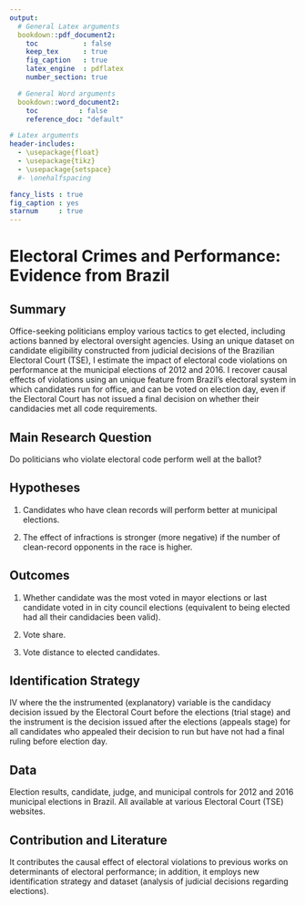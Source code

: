 ```yaml
---
output:
  # General Latex arguments
  bookdown::pdf_document2:
    toc           : false
    keep_tex      : true
    fig_caption   : true
    latex_engine  : pdflatex
    number_section: true

  # General Word arguments
  bookdown::word_document2:
    toc          : false
    reference_doc: "default"

# Latex arguments
header-includes:
  - \usepackage{float}
  - \usepackage{tikz}
  - \usepackage{setspace}
  #- \onehalfspacing

fancy_lists : true
fig_caption : yes
starnum     : true
---
```


# Electoral Crimes and Performance: Evidence from Brazil {#title1}

## Summary

Office-seeking politicians employ various tactics to get elected, including actions banned by electoral oversight agencies. Using an unique dataset on candidate eligibility constructed from judicial decisions of the Brazilian Electoral Court (TSE), I estimate the impact of electoral code violations on performance at the municipal elections of 2012 and 2016. I recover causal effects of violations using an unique feature from Brazil's electoral system in which candidates run for office, and can be voted on election day, even if the Electoral Court has not issued a final decision on whether their candidacies met all code requirements.

## Main Research Question

Do politicians who violate electoral code perform well at the ballot?

## Hypotheses

#. Candidates who have clean records will perform better at municipal elections.

#. The effect of infractions is stronger (more negative) if the number of clean-record opponents in the race is higher.

## Outcomes

#. Whether candidate was the most voted in mayor elections or last candidate voted in in city council elections (equivalent to being elected had all their candidacies been valid).

#. Vote share.

#. Vote distance to elected candidates.

## Identification Strategy

IV where the the instrumented (explanatory) variable is the candidacy decision issued by the Electoral Court before the elections (trial stage) and the instrument is the decision issued after the elections (appeals stage) for all candidates who appealed their decision to run but have not had a final ruling before election day.

## Data

Election results, candidate, judge, and municipal controls for 2012 and 2016 municipal elections in Brazil. All available at various Electoral Court (TSE) websites.

## Contribution and Literature

It contributes the causal effect of electoral violations to previous works on determinants of electoral performance; in addition, it employs new identification strategy and dataset (analysis of judicial decisions regarding elections).

